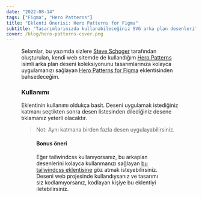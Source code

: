 ```yaml
---
date: "2022-08-14"
tags: ["Figma", "Hero Patterns"]
title: "Eklenti Önerisi: Hero Patterns for Figma"
subtitle: "Tasarımlarınızda kullanabileceğiniz SVG arka plan desenleri"
cover: /blog/hero-patterns-cover.png
---
```


<Figure src="/blog/hero-patterns-cover.png" />

Selamlar, bu yazımda sizlere [Steve Schoger](https://twitter.com/steveschoger) tarafından oluşturulan, kendi web sitemde de kullandığım [Hero Patterns](https://heropatterns.com/) isimli arka plan deseni koleksiyonunu tasarımlarınıza kolayca uygulamanızı sağlayan [Hero Patterns for Figma](https://www.figma.com/community/plugin/743134103711120154/Hero-Patterns-for-Figma) eklentisinden bahsedeceğim.

### Kullanımı

Eklentinin kullanımı oldukça basit. Deseni uygulamak istediğiniz katmanı seçtikten sonra desen listesinden dilediğiniz desene tıklamanız yeterli olacaktır.

> Not: Aynı katmana birden fazla desen uygulayabilirsiniz.

<Figure
  width={500}
  src="/blog/hero-patterns-example.png"
  title="Kullanım örneği"
/>

#### Bonus öneri

Eğer tailwindcss kullanıyorsanız, bu arkaplan desenlerini kolayca kullanmanızı sağlayan [bu tailwindcss eklentisine](https://github.com/svengau/tailwindcss-hero-patterns) göz atmak isteyebilirsiniz. Deseni web projesinde kullandıysanız ve tasarımı siz kodlamıyorsanız, kodlayan kişiye bu eklentiyi iletebilirsiniz.
